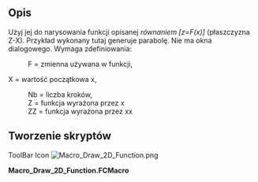<languages/>
{{Macro/pl
|Name=Draw 2D Function
|Icon=Macro_Draw_2D_Function.png
|Description=Użyj go do narysowania funkcji opisanej ''równaniem [z=F(x)] (płaszczyzna Z-X)''
|Author=nieznany
|Version=1.0
|Date=2011-08-01
|FCVersion=Wszystkie
|Download=[https://www.freecadweb.org/wiki/images/3/36/Macro_Draw_2D_Function.png ikonka paska narzędzi]
}}

==Opis==
Użyj jej do narysowania funkcji opisanej ''równaniem [z=F(x)]'' (płaszczyzna Z-X). Przykład wykonany tutaj generuje parabolę.
Nie ma okna dialogowego. Wymaga zdefiniowania:
:F = zmienna używana w funkcji,
X = wartość początkowa x,
:Nb = liczba kroków,
:Z = funkcja wyrażona przez x
:ZZ = funkcja wyrażona przez xx

<span id="Script"></span>
==Tworzenie skryptów==

ToolBar Icon [[Image:Macro_Draw_2D_Function.png]]

'''Macro_Draw_2D_Function.FCMacro'''

{{MacroCode|code=

# F = variable used in the function,
# X = initial value of x,
# Nb = Number of step,
# Z = function express with x
# ZZ = function express with xx

import FreeCAD, FreeCADGui, Part
import math
F=800
X=-500
Nb=10
Step=1000/Nb
Y=0
for I in range(Nb):
	XX=X+Step 
 	Z=X*X/(4*F)
 	ZZ=XX*XX/(4*F)
 	if I==0:
 		print( "Le test est vrai !")
 		nomme=Part.makeLine((X,Y,Z),(XX,Y,ZZ))
 		WWire=Part.Wire([nomme])
 	else :
 		print( "Le test est 2 !")
 		nomme=Part.makeLine((X,Y,Z),(XX,Y,ZZ))		
 		WWire=Part.Wire([WWire,nomme])
 	X=XX 
 
Part.show(WWire)

}}